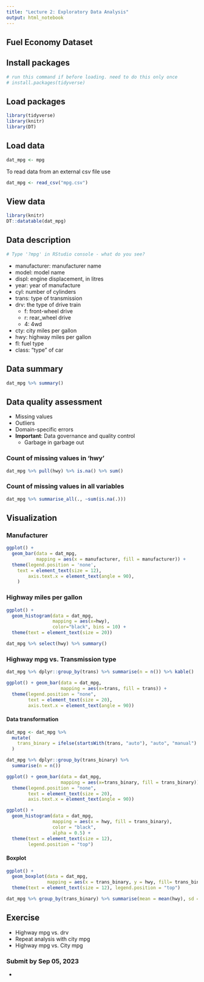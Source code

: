 ```yaml
---
title: "Lecture 2: Exploratory Data Analysis"
output: html_notebook
---
```



## Fuel Economy Dataset

## Install packages

```r
# run this command if before loading. need to do this only once
# install.packages(tidyverse) 

```

## Load packages

```r
library(tidyverse)
library(knitr)
library(DT)

```

## Load data

```r
dat_mpg <- mpg

```

To read data from an external csv file use

```r
dat_mpg <- read_csv("mpg.csv")

```

## View data

```r
library(knitr)
DT::datatable(dat_mpg)
```

## Data description

```r
# Type '?mpg' in RStudio console - what do you see?
```

- manufacturer: manufacturer name
- model: model name
- displ: engine displacement, in litres
- year: year of manufacture
- cyl: number of cylinders
- trans: type of transmission
- drv: the type of drive train
    - f: front-wheel drive
    - r: rear_wheel drive
    - 4: 4wd
- cty: city miles per gallon
- hwy: highway miles per gallon
- fl: fuel type
- class: "type" of car

## Data summary

```r
dat_mpg %>% summary()

```
## Data quality assessment 

- Missing values
- Outliers
- Domain-specific errors
- **Important**: Data governance and quality control 
  - Garbage in garbage out

### Count of missing values in 'hwy'

```r
dat_mpg %>% pull(hwy) %>% is.na() %>% sum()
```
### Count of missing values in all variables

```r
dat_mpg %>% summarise_all(., ~sum(is.na(.)))
```

## Visualization

### Manufacturer
```r
ggplot() + 
  geom_bar(data = dat_mpg, 
           mapping = aes(x = manufacturer, fill = manufacturer)) + 
  theme(legend.position = 'none',
    text = element_text(size = 12),
        axis.text.x = element_text(angle = 90),
    )
```

### Highway miles per gallon

```r
ggplot() + 
  geom_histogram(data = dat_mpg, 
                 mapping = aes(x=hwy), 
                 color="black", bins = 10) +
  theme(text = element_text(size = 20)) 
```

```r
dat_mpg %>% select(hwy) %>% summary()
```
### Highway mpg vs. Transmission type 

```r
dat_mpg %>% dplyr::group_by(trans) %>% summarise(n = n()) %>% kable()
```

```r
ggplot() + geom_bar(data = dat_mpg, 
                    mapping = aes(x=trans, fill = trans)) +
  theme(legend.position = "none", 
        text = element_text(size = 20),
        axis.text.x = element_text(angle = 90))
```


#### Data transformation
```r
dat_mpg <- dat_mpg %>% 
  mutate(
    trans_binary = ifelse(startsWith(trans, "auto"), "auto", "manual")
  )

dat_mpg %>% dplyr::group_by(trans_binary) %>% 
  summarise(n = n())
```

```r
ggplot() + geom_bar(data = dat_mpg, 
                    mapping = aes(x=trans_binary, fill = trans_binary)) +
  theme(legend.position = "none", 
        text = element_text(size = 20),
        axis.text.x = element_text(angle = 90))
```


```r
ggplot() + 
  geom_histogram(data = dat_mpg, 
                 mapping = aes(x = hwy, fill = trans_binary),
                 color = "black", 
                 alpha = 0.5) +
  theme(text = element_text(size = 12), 
        legend.position = "top") 
```
#### Boxplot 

```r
ggplot() + 
  geom_boxplot(data = dat_mpg, 
               mapping = aes(x = trans_binary, y = hwy, fill= trans_binary)) +
  theme(text = element_text(size = 12), legend.position = "top") 
```
```r
dat_mpg %>% group_by(trans_binary) %>% summarise(mean = mean(hwy), sd = sd(hwy), n = n())
```

## Exercise

- Highway mpg vs. drv
- Repeat analysis with city mpg
- Highway mpg vs. City mpg

### Submit by Sep 05, 2023

- 